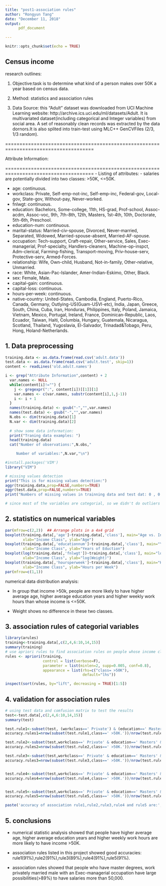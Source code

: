 ```yaml
---
title: "post1-association rules"
author: "Rongyun Tang"
date: "December 11, 2018"
output: 
      pdf_document
        
---
```


```r
knitr::opts_chunk$set(echo = TRUE)
```
## Census income 

research outlines:

1. Objective:task is to determine what kind of a person makes over 50K a year based on census data.

2. Method: statistics and association rules 

3. Data Source: this "Adult" dataset was downloaded from  UCI Machine Learning website: http://archive.ics.uci.edu/ml/datasets/Adult.  It is multivariated dataset(including categorical and Integer variables) from social area. A set of reasonably clean records was extracted by the data dornors.It is also splited into train-test using MLC++ GenCVFiles (2/3, 1/3 random).

=====================================================================================

Attribute Information: 

=====================================================================================
- Listing of attributes: 
- salaries are potentially divided into two classes: >50K, <=50K. 

- age: continuous.
- workclass: Private, Self-emp-not-inc, Self-emp-inc, Federal-gov, Local-gov, State-gov, Without-pay, Never-worked.
- fnlwgt: continuous.
- education: Bachelors, Some-college, 11th, HS-grad, Prof-school, Assoc-acdm, Assoc-voc, 9th, 7th-8th, 12th, Masters, 1st-4th, 10th, Doctorate, 5th-6th, Preschool.
- education-num: continuous.
- marital-status: Married-civ-spouse, Divorced, Never-married, Separated, Widowed, Married-spouse-absent, Married-AF-spouse.
- occupation: Tech-support, Craft-repair, Other-service, Sales, Exec-managerial, Prof-specialty, Handlers-cleaners, Machine-op-inspct, Adm-clerical, Farming-fishing, Transport-moving, Priv-house-serv, Protective-serv, Armed-Forces.
- relationship: Wife, Own-child, Husband, Not-in-family, Other-relative, Unmarried.
- race: White, Asian-Pac-Islander, Amer-Indian-Eskimo, Other, Black.
- sex: Female, Male.
- capital-gain: continuous.
- capital-loss: continuous.
- hours-per-week: continuous.
- native-country: United-States, Cambodia, England, Puerto-Rico, Canada, Germany, Outlying-US(Guam-USVI-etc), India, Japan, Greece, South, China, Cuba, Iran, Honduras, Philippines, Italy, Poland, Jamaica, Vietnam, Mexico, Portugal, Ireland, France, Dominican-Republic, Laos, Ecuador, Taiwan, Haiti, Columbia, Hungary, Guatemala, Nicaragua, Scotland, Thailand, Yugoslavia, El-Salvador, Trinadad&Tobago, Peru, Hong, Holand-Netherlands.



## 1. Data preprocessing
```r
training.data <- as.data.frame(read.csv('adult.data'))
test.data <- as.data.frame(read.csv('adult.test', skip=1))
content <- readLines('old.adult.names')

i <- grep("Attribute Information",content) + 2
  var.names <- NULL
  while(content[i]!="") {
    j <- gregexpr(":", content[i])[[1]][1]
    var.names <- c(var.names, substr(content[i],1,j-1))
    i <- i + 1
  }
  names(training.data) <- gsub("-","",var.names)
  names(test.data) <- gsub("-","",var.names)
  N.obs <- dim(training.data)[1]  
  N.var <- dim(training.data)[2]
  
  # show some data information: 
  print("Traning data examples: ")
  head(training.data) 
  cat("Number of observations:",N.obs,"

     Number of variables:",N.var,"\n")
```


```r
#install.packages('VIM')
library("VIM")

# missing values detection 
print("This is for missing values detection:")
aggr(training.data,prop=FALSE,numbers=TRUE)
aggr(test.data,prop=FALSE,numbers=TRUE)
print("Numbers of missing values in trainning data and test dat: 0 , 0 ")

# since most of the variables are categorial, so we didn't do outliers detection here 

```
## 2. statistics on numerical variables 

```r
par(mfrow=c(2,2))  ## Arrange plots in a 4x4 grid
boxplot(training.data[,'age']~training.data[,'class'], main="Age vs. Income Class", 
        xlab="Income Class", ylab="Age")
boxplot(training.data[,'educationnum']~training.data[,'class'], main="Years of Eduction vs. Income Class", 
        xlab="Income Class", ylab="Years of Eduction")
boxplot(log(training.data[,'fnlwgt'])~training.data[,'class'], main="log(Weight) vs. Income Class", 
        xlab="Income Class", ylab="log(Weight)")
boxplot(training.data[,'hoursperweek']~training.data[,'class'], main="Hours per Week vs. Income Class", 
        xlab="Income Class", ylab="Hours per Week")
par(mfrow=c(1,1))
```


numerical data distribution analysis: 

- In group that income >50k, people are more likely to have higher average age, higher average education years and higher weekly work hours than whose income is <=50K. 

- Weight shows no difference in these two classes. 




## 3. association rules of categorial variables 

```r
library(arules)
training<-training.data[,c(2,4,6:10,14,15)]
summary(training)
# use apriori rules to find association rules on people whose income class is >50K 
rules <- apriori(training,
                 control = list(verbose=F),
                 parameter = list(minlen=2, supp=0.005, conf=0.8),
                 appearance = list(rhs=c("class= >50K"),
                                   default="lhs"))

inspect(sort(rules, by="lift", decreasing = TRUE)[1:5])
```
## 4. validation for association rules 

```r
# using test data and comfusion matrix to test the results 
test<-test.data[,c(2,4,6:10,14,15)]
summary(test)

test.rule1<-subset(test, (workclass==' Private') & (education==' Masters') & (occupation==' Exec-managerial') & (relationship==' Husband') & (nativecountry==' United-States'))
accuracy.rules1=nrow(subset(test.rule1,class==' >50K.'))/nrow(test.rule1)

test.rule2<-subset(test,workclass==' Private' & education==' Masters' & maritalstatus==' Married-civ-spouse' & occupation==' Exec-managerial' & relationship==' Husband' & nativecountry==' United-States')
accuracy.rules2=nrow(subset(test.rule2,class==' >50K.'))/nrow(test.rule2)

test.rule3<-subset(test,workclass==' Private' & education==' Masters' & occupation==' Exec-managerial' & relationship==' Husband' & sex==' Male')
accuracy.rules3=nrow(subset(test.rule3,class==' >50K.'))/nrow(test.rule3)


test.rule4<-subset(test,workclass==' Private' & education==' Masters' & maritalstatus==' Married-civ-spouse' & occupation==' Exec-managerial' & sex==' Male' & nativecountry==' United-States')
accuracy.rules4=nrow(subset(test.rule4,class==' >50K.'))/nrow(test.rule4)


test.rule5<-subset(test,workclass==' Private' & education==' Masters' & maritalstatus==' Married-civ-spouse' & occupation==' Exec-managerial' & relationship==' Husband' & sex==' Male' & nativecountry==' United-States')
accuracy.rules5=nrow(subset(test.rule5,class==' >50K.'))/nrow(test.rule5)

paste('accuracy of association rule1,rule2,rule3,rule4 and rule5 are:',round(accuracy.rules1,3),round(accuracy.rules2,3),round(accuracy.rules3,3), round(accuracy.rules4,3), round(accuracy.rules5,3))

```

## 5. conclusions

- numerical statistic analysis showed that people have higher average age, higher average education years and higher weekly work hours are more likely to have income >50K. 

- association rules listed in this project showed good accuracies: rule1(91%),rule2(91%),rule3(89%),rule4(91%),rule5(91%). 

- association rules showed that people who have master degrees, work privately married male with an Exec-managerial occupation have large possibilities(>89%) to have salaries more than 50,000. 




